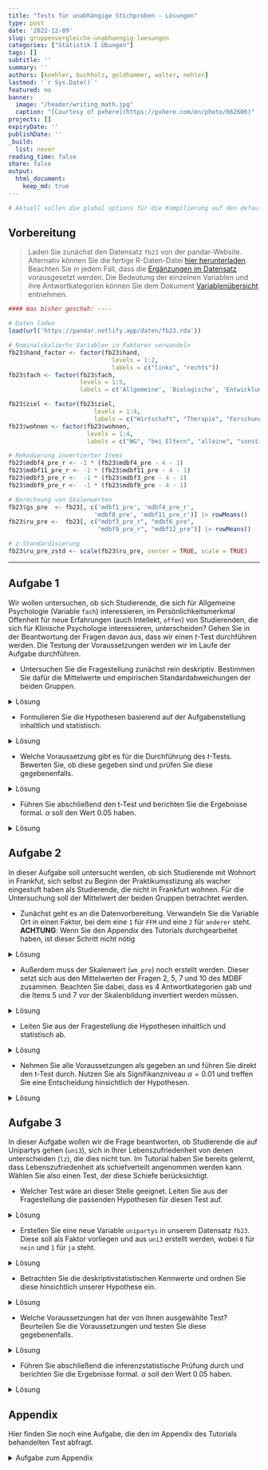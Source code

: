 ```yaml
---
title: "Tests für unabhängige Stichproben - Lösungen" 
type: post
date: '2022-12-09' 
slug: gruppenvergleiche-unabhaengig-loesungen 
categories: ["Statistik I Übungen"] 
tags: [] 
subtitle: ''
summary: '' 
authors: [koehler, buchholz, goldhammer, walter, nehler] 
lastmod: '`r Sys.Date()`'
featured: no
banner:
  image: "/header/writing_math.jpg"
  caption: "[Courtesy of pxhere](https://pxhere.com/en/photo/662606)"
projects: []
expiryDate: ''
publishDate: ''
_build:
  list: never
reading_time: false
share: false
output:
  html_document:
    keep_md: true
---
```



```r
# Aktuell sollen die global options für die Kompilierung auf den default Einstellungen gelassen werden
```

## Vorbereitung

> Laden Sie zunächst den Datensatz `fb23` von der pandar-Website. Alternativ können Sie die fertige R-Daten-Datei [<i class="fas fa-download"></i> hier herunterladen](/daten/fb23.rda). Beachten Sie in jedem Fall, dass die [Ergänzungen im Datensatz](/lehre/statistik-i/gruppenvergleiche-unabhaengig/#prep) vorausgesetzt werden. Die Bedeutung der einzelnen Variablen und ihre Antwortkategorien können Sie dem Dokument [Variablenübersicht](/lehre/statistik-i/variablen.pdf) entnehmen.


```r
#### Was bisher geschah: ----

# Daten laden
load(url('https://pandar.netlify.app/daten/fb23.rda'))

# Nominalskalierte Variablen in Faktoren verwandeln
fb23$hand_factor <- factor(fb23$hand,
                             levels = 1:2,
                             labels = c("links", "rechts"))
fb23$fach <- factor(fb23$fach,
                    levels = 1:5,
                    labels = c('Allgemeine', 'Biologische', 'Entwicklung', 'Klinische', 'Diag./Meth.'))

fb23$ziel <- factor(fb23$ziel,
                        levels = 1:4,
                        labels = c("Wirtschaft", "Therapie", "Forschung", "Andere"))
fb23$wohnen <- factor(fb23$wohnen, 
                      levels = 1:4, 
                      labels = c("WG", "bei Eltern", "alleine", "sonstiges"))

# Rekodierung invertierter Items
fb23$mdbf4_pre_r <- -1 * (fb23$mdbf4_pre - 4 - 1)
fb23$mdbf11_pre_r <- -1 * (fb23$mdbf11_pre - 4 - 1)
fb23$mdbf3_pre_r <-  -1 * (fb23$mdbf3_pre - 4 - 1)
fb23$mdbf9_pre_r <-  -1 * (fb23$mdbf9_pre - 4 - 1)

# Berechnung von Skalenwerten
fb23$gs_pre  <- fb23[, c('mdbf1_pre', 'mdbf4_pre_r', 
                        'mdbf8_pre', 'mdbf11_pre_r')] |> rowMeans()
fb23$ru_pre <-  fb23[, c("mdbf3_pre_r", "mdbf6_pre", 
                         "mdbf9_pre_r", "mdbf12_pre")] |> rowMeans()

# z-Standardisierung
fb23$ru_pre_zstd <- scale(fb23$ru_pre, center = TRUE, scale = TRUE)
```

***

## Aufgabe 1
Wir wollen untersuchen, ob sich Studierende, die sich für Allgemeine Psychologie (Variable `fach`) interessieren, im Persönlichkeitsmerkmal Offenheit für neue Erfahrungen (auch Intellekt, `offen`) von Studierenden, die sich für Klinische Psychologie interessieren, unterscheiden? Gehen Sie in der Beantwortung der Fragen davon aus, dass wir einen $t$-Test durchführen werden. Die Testung der Voraussetzungen werden wir im Laufe der Aufgabe durchführen.

* Untersuchen Sie die Fragestellung zunächst rein deskriptiv. Bestimmen Sie dafür die Mittelwerte und empirischen Standardabweichungen der beiden Gruppen. 

<details><summary>Lösung</summary>

In der Variable `fach` liegen 5 verschiedene Fächer vor. Es interessieren aber nur zwei Ausprägungen davon, weshalb wir ein Subset aus unseren Daten bilden. Dieses legen wir in einem neuen Datensatz ab, den wir `data1` nennen, da er zur ersten Aufgabe gehört. 

```r
table(fb23$fach)
data1 <- fb23[fb23$fach=="Allgemeine"|fb23$fach=="Klinische", ]
```

Damit im neuen Datensatz die alten Levels nicht mehr existieren (und bspw. bei Nutzung von `table()` mit einer Häufigkeit von 0 angezeigt werden), verwenden wir den Befehl `droplevels()`.

```r
table(data1$fach)
data1$fach <- droplevels(data1$fach)
table(data1$fach)
```

Beachten Sie, dass dieses Vorgehen aber keine Personen ausschließt, die das Lieblingsfach nicht angegeben haben. Dies können wir aber durch eine weitere Reduktion des Datensatzes erreichen.

```r
data1 <- data1[!is.na(data1$fach),]

```

**Deskriptivstatistische Beantwortung der Fragestellung: grafisch**

```r
boxplot(data1$offen ~ data1$fach,
        xlab="Interessenfach", ylab="Offenheit für neue Erfahrungen", 
        las=1, cex.lab=1.5, 
        main="Interessenfach und Offenheit")
```

**Deskriptivstatistische Beantwortung der Fragestellung: statistisch**
Die `describeBy()` Funktion aus dem Paket `psych` kann uns helfen, direkt die deskriptiven Maße getrennt für unsere beiden Gruppen zu erstellen.

```r
library(psych)
describeBy(x = data1$offen, group = data1$fach)
```
Allerdings haben wir auch gelernt, dass die Funktion `describeBy()` nur Populationsschätzer für Varianz und Standardabweichung berichtet. Deshalb müssen wir die empirische Schätzung mittels der Korrektur durchführen. Hierfür gibt es natürlich verschiedene Wege. Wir ziehen uns in dem Code alle Offenheits-Werte, die Personen mit den jeweiligen Fächern angegeben haben und legen Sie jeweils in ein Objekt (`offen_A` und `offen_K`) ab. Diese Objekte sind Vektoren und enthalten somit NUR die Offenheits-Werte. Allerdings müssen wir hier fehlende Werte beachten, da es sein könnte, dass eine Person zwar die Frage nach ihrem Lieblingsfach, aber nicht die Frage nach ihrer Offenheit. In dem Beispiel kommt das zwar nicht vor, aber zur Sicherheit haben wir den Code allgemein gültig geschrieben.

```r
offen_A <- data1$offen[(data1$fach=="Allgemeine")]
sigma_A <- sd(offen_A)
n_A <- length(offen_A[!is.na(offen_A)])
sd_A <- sigma_A * sqrt((n_A - 1) / n_A)
sd_A 

offen_K <- data1$offen[(data1$fach=="Klinische")]
sigma_K <- sd(offen_K)
n_K <- length(offen_K[!is.na(offen_K)])
sd_K <- sigma_K * sqrt((n_K-1) / n_K)
sd_K
```

Mittelwert der Allgemeinen Psychologen ($M = `r round(mean(offen_A), 2)`$, $SD_ = `r round(sd_A, 2)`$ unterscheidet sich deskriptivstatistisch vom Mittelwert der Klinischen ($M = `r round(mean(offen_K), 2)`$, $SD = `r round(sd_K, 2)`$).

</details>

* Formulieren Sie die Hypothesen basierend auf der Aufgabenstellung inhaltlich und statistisch.

<details><summary>Lösung</summary>
**Hypothesen**

* Art des Effekts: Unterschiedshypothese  
* Richtung des Effekts: Ungerichtet $\rightarrow$ ungerichtete Hypothesen  
* Größe des Effekts: Unspezifisch  

Hypothesenpaar (inhaltlich):

* $H_0$: Die Offenheitswerte unterscheiden sich nicht zwischen Studierenden, die als Lieblingsfach klinische, und Studierenden, die als Lieblingsfach allgemeine Psychologie angegeben haben.
* $H_1$: Die Offenheitswerte unterscheiden sich zwischen Studierenden, die als Lieblingsfach klinische, und Studierenden, die als Lieblingsfach allgemeine Psychologie angegeben haben.

Hypothesenpaar (statistisch):  

* $H_0$: $\mu_\text{Allgemeine} =   \mu_\text{Klinische}$
* $H_1$: $\mu_\text{Allgemeine} \ne \mu_\text{Klinische}$

</details>


* Welche Voraussetzung gibt es für die Durchführung des $t$-Tests. Bewerten Sie, ob diese gegeben sind und prüfen Sie diese gegebenenfalls.

<details><summary>Lösung</summary>

Die zusätzlichen Voraussetzungen sind die folgenden:

1.  zwei unabhängige Stichproben $\rightarrow$ ist gegeben
2.  die einzelnen Messwerte innerhalb der Gruppen sind voneinander unabhängig (Messwert einer Vpn hat keinen Einfluss auf den Messwert einer anderen) $\rightarrow$ kann als gegeben angeommen werden
3.  das untersuchte Merkmal ist in den Grundgesamtheiten der beiden Gruppen normalverteilt $\rightarrow$ (ggf.) optische Prüfung
4.  Homoskedastizität: Varianzen der Variablen innerhalb der beiden Populationen sind gleich $\rightarrow$ Levene-Test


**Voraussetzungsprüfung: Normalverteilung**
```r
par(mfrow=c(1,2))
hist(offen_K, xlim=c(0.5,5.5), ylim=c(0,0.5), main="Offenheit\n(Klinische)", xlab="", ylab="", las=1, prob=T)
curve(dnorm(x, mean=mean(offen_K, na.rm=T), sd=sd(offen_K, na.rm=T)), col="red", lwd=2, add=T)
qqnorm(offen_K)
qqline(offen_K, col="red")
```


```r
par(mfrow=c(1,2))
hist(offen_A, xlim=c(0.5,5.5), main="Offenheit\n(Allgemeine)", xlab="", ylab="", las=1, prob=T)
curve(dnorm(x, mean=mean(offen_A, na.rm=T), sd=sd(offen_A, na.rm=T)), col="red", lwd=2, add=T)
qqnorm(offen_A)
qqline(offen_A, col="red")
```

Wir sehen anhand der Abbildungen, dass unsere empirischen Verteilungen nicht den theoretischen Normalverteilungen entsprechen, was vor allem na einem Deckeneffekt liegt (viele Personen haben die maximale Offenheit gewählt). Gleichzeitig wissen wir durch den zentralen Grenzwertsatz, dass die Stichprobenkennwerteverteilung bei großem $N$ bei kleineren Verletzungen der Symmetrie trotzdem der gewünschten Verteilung folgt. Da wir eine große Stichprobe und keine starke Verletzung der Symmetrie vorliegen haben, bleiben wir erstmal bei der Durchführung des $t$-Tests und untersuchen die Varianzhomogenität.

**Voraussetzungsprüfung: Varianzhomogenität**

```r
library(car)
leveneTest(data1$offen ~ data1$fach)
```
```r
levene <- leveneTest(data1$offen ~ data1$fach)
f <- round(levene$`F value`[1], 2)
p <- round(levene$`Pr(>F)`[1], 3)
```

$F$(`r levene$Df[1]`, `r levene$Df[2]`) = `r f`, $p$ = `r p` $\rightarrow$ Das Ergebnis ist nicht signifikant, die $H_0$ wird beibehalten und Varianzhomogenität angenommen.
</details>

* Führen Sie abschließend den t-Test und berichten Sie die Ergebnisse formal. $\alpha$ soll den Wert 0.05 haben.

<details><summary>Lösung</summary>

**Durchführung des _t_-Tests**

```r
t.test(data1$offen ~ data1$fach,           # abhängige Variable ~ unabhängige Variable
       paired = F,                   # Stichproben sind unabhängig 
       alternative = "two.sided",         # zweiseitige Testung
       var.equal = T,                # Varianzhomogenität ist gegeben (-> Levene-Test)
       conf.level = .95)             # alpha = .05 
```

```r
ttest <- t.test(data1$offen ~ data1$fach, paired = F, alternative = "two.sided", var.equal = T, conf.level = .95) 
```

**Formales Berichten des Ergebnisses**

Es wurde untersucht, ob sich Studierende, die sich für Allgemeine Psychologie interessieren, im Persönlichkeitsmerkmal Offenheit für neue Erfahrungen von Studierenden, die sich für Klinische Psychologie interessieren, unterscheiden. Deskriptiv liegt ein solcher Unterschied vor: Die Mittelwerte betragen `r round(mean(offen_A), 2)` (Allgemeine, $SD = `r round(mean(sd_A), 2)`$) und `r round(mean(offen_K), 2)` (Klinische, $SD = `r round(mean(sd_K), 2)`$). Der entsprechende $t$-Test zeigt jedoch ein nicht signifikantes Ergebnis (_t_(_df_ = `r ttest$parameter`, zweis.) = `r round(ttest$statistic, 2)`, $p$ = `r round(ttest$p.value, 3)`). Die Nullhypothese konnte nicht verworfen werden und wird beibehalten. Die Studierenden unterscheiden sich nicht im Persönlichkeitsmerkmal *Offenheit für neue Erfahrungen* unabhängig davon, ob sie sich für Allgemeine Psychologie oder für Klinische Psychologie interessieren.

</details>

## Aufgabe 2

In dieser Aufgabe soll untersucht werden, ob sich Studierende mit Wohnort in Frankfut, sich selbst zu Beginn der Praktikumsstizung als wacher eingestuft haben als Studierende, die nicht in Frankfurt wohnen. Für die Untersuchung soll der Mittelwert der beiden Gruppen betrachtet werden.

* Zunächst geht es an die Datenvorbereitung. Verwandeln Sie die Variable Ort in einen Faktor, bei dem eine `1` für `FFM` und eine `2` für `anderer` steht. **ACHTUNG**: Wenn Sie den Appendix des Tutorials durchgearbeitet haben, ist dieser Schritt nicht nötig

<details><summary>Lösung</summary>

```r
# Achtung, nur einmal durchführen (ansonsten Datensatz neu einladen und Code erneut durchlaufen lassen!)
fb23$ort <- factor(fb23$ort, levels=c(1,2), labels=c("FFM", "anderer"))
```

</details>

* Außerdem muss der Skalenwert (`wm_pre`) noch erstellt werden. Dieser setzt sich aus den Mittelwerten der Fragen 2, 5, 7 und 10 des MDBF zusammen. Beachten Sie dabei, dass es 4 Antwortkategorien gab und die Items 5 und 7 vor der Skalenbildung invertiert werden müssen.

<details><summary>Lösung</summary>

```r
# Rekodierung invertierter Items
fb23$mdbf5_pre_r <- -1 * (fb23$mdbf5_pre - 4 - 1)
fb23$mdbf7_pre_r <- -1 * (fb23$mdbf7_pre - 4 - 1)

# Berechnung von Skalenwerten
fb23$wm_pre  <- fb23[, c('mdbf1_pre', 'mdbf5_pre_r', 
                        'mdbf7_pre_r', 'mdbf10_pre')] |> rowMeans()
```

</details>

* Leiten Sie aus der Fragestellung die Hypothesen inhaltlich und statistisch ab.

<details><summary>Lösung</summary>

**Hypothesen**

* Art des Effekts: Unterschiedshypothese  
* Richtung des Effekts: Gerichtet $\rightarrow$ gerichtete Hypothesen  
* Größe des Effekts: Unspezifisch  

Hypothesenpaar (inhaltlich):

* $H_0$: Studierende, die in Frankfurt wohnen, schätzen sich selbst zu Beginn des Praktikums weniger oder gleich wach ein als Studierende, die nicht in Frankfurt wohnen.
* $H_1$: Studierende, die in Frankfurt wohnen, schätzen sich selbst zu Beginn des Praktikums wacher ein als Studierende, die nicht in Frankfurt wohnen.

Hypothesenpaar (statistisch):  

* $H_0$: $\mu_\text{FFM} \leq   \mu_\text{andere}$
* $H_1$: $\mu_\text{FFM} > \mu_\text{andere}$

</details>

* Nehmen Sie alle Voraussetzungen als gegeben an und führen Sie direkt den t-Test durch. Nutzen Sie als Signifikanzniveau $\alpha = 0.01$ und treffen Sie eine Entscheidung hinsichtlich der Hypothesen.

<details><summary>Lösung</summary>


```r
t.test(fb23$wm_pre ~ fb23$ort,           # abhängige Variable ~ unabhängige Variable
       paired = F,                   # Stichproben sind unabhängig 
       alternative = "greater",         # einseitige Testung
       var.equal = T,                # Varianzhomogenität ist gegeben (-> Levene-Test)
       conf.level = .99)             # alpha = .05 
```

In der inferenzstatistischen Testung zeigt sich kein signifikanter Unterschied. Wir würden also die $H0$ beibehalten, auch wenn der Mittelwert der Gruppe FFM deskriptiv ein wenig größer ist.

</details>



## Aufgabe 3

In dieser Aufgabe wollen wir die Frage beantworten, ob Studierende die auf Unipartys gehen (`uni3`), sich in Ihrer Lebenszufriedenheit von denen unterscheiden (`lz`), die dies nicht tun. Im Tutorial haben Sie bereits gelernt, dass Lebenszufriedenheit als schiefverteilt angenommen werden kann. Wählen Sie also einen Test, der diese Schiefe berücksichtigt.

* Welcher Test wäre an dieser Stelle geeignet. Leiten Sie aus der Fragestellung die passenden Hypothesen für diesen Test auf.

<details><summary>Lösung</summary>

**Hypothesen**

* Art des Effekts: Unterschiedshypothese  
* Richtung des Effekts: Gerichtet $\rightarrow$ gerichtete Hypothesen  
* Größe des Effekts: Unspezifisch  

Hypthesenpaar (Inhaltlich):  

* $H_0$: Studierende, die Unipartys besuchen, erreichen im Mittel gleiche Werte der Lebenszufriedenheit wie Studierende, die diese Partys nicht besuchen.
* $H_1$: Studierende, die Unipartys besuchen, erreichen im Mittel unterschiedliche Werte der Lebenszufriedenheit als Studierende, die diese Partys nicht besuchen.

Hypthesenpaar (statistisch):  

* $H_0$: $\eta_\text{Unipartys} \neq \eta_\text{keine Unipartys}$  
* $H_1$: $\eta_\text{Unipartys} =   \eta_\text{keine Unipartys}$

</details>

* Erstellen Sie eine neue Variable `unipartys` in unserem Datensatz `fb23`. Diese soll als Faktor vorliegen und aus `uni3` erstellt werden, wobei `0` für `nein` und `1` für `ja` steht.

<details><summary>Lösung</summary>
```r
# Nominalskalierte Variablen in Faktoren verwandeln
fb23$unipartys <- factor(fb23$uni3,
                             levels = 0:1,
                             labels = c("nein", "ja"))
```


</details>


* Betrachten Sie die deskriptivstatistischen Kennwerte und ordnen Sie diese hinsichtlich unserer Hypothese ein.

<details><summary>Lösung</summary>

**Deskriptivstatistische Beantwortung der Fragestellung: grafisch**

```r
boxplot(fb23$lz ~ fb23$unipartys,
        ylab="Lebenszufriedenheit", 
        las=1, cex.lab=1.5, 
        main="Unipartys und Lebenszufriedenheit")
```

**Deskriptivstatistische Beantwortung der Fragestellung: statistisch**

```r
describeBy(fb23$lz, fb23$unipartys)
```

```r
deskr <- describeBy(fb23$lz, fb23$unipartys)
party <- summary(fb23[which(fb23$unipartys=="ja"), "lz"])
noparty <- summary(fb23[which(fb23$unipartys=="nein"), "lz"])
```

Rein deskriptiv unterscheiden sich die beiden Gruppen in ihrer mittleren Lebenszufriedenheit

</details>

* Welche Voraussetzungen hat der von Ihnen ausgewählte Test? Beurteilen Sie die Voraussetzungen und testen Sie diese gegebenenfalls.

<details><summary>Lösung</summary>

1.  zwei unabhängige Stichproben $\rightarrow$ ok
2.  die einzelnen Messwerte sind innerhalb der beiden Gruppen voneinander unabhängig (Messwert einer Vpn hat keinen Einfluss auf den Messwert einer anderen) $\rightarrow$ ok
3.  das untersuchte Merkmal ist stetig (mindestens singulär-ordinal skaliert) $\rightarrow$ Fragebogenscore mit begrenzter Anzahl, aber wir nehmen diese als nahe genug an $\infty$ an
4.  das Merkmal folgt in beiden Gruppen der gleichen Verteilung

**Voraussetzungsprüfung: gleiche Verteilung**

```r
par(mfrow=c(1,2))
lz_party <- fb23[which(fb23$unipartys=="ja"), "lz"]
hist(lz_party, xlim=c(1,9), ylim=c(0,0.5), main="Lebenzufriedenheit\n(Unipartys)", xlab="", ylab="", las=1, prob=T)
curve(dnorm(x, mean=mean(lz_party, na.rm=T), sd=sd(lz_party, na.rm=T)), col="red", lwd=2, add=T)
qqnorm(lz_party)
qqline(lz_party, col="red")
```


```r
par(mfrow=c(1,2))
lz_noparty <- fb23[which(fb23$unipartys=="nein"), "lz"]
hist(lz_noparty, xlim=c(1,9), main="Lebenszufriedenheit\n(Keine Unipartys)", xlab="", ylab="", las=1, prob=T)
curve(dnorm(x, mean=mean(lz_noparty, na.rm=T), sd=sd(lz_noparty, na.rm=T)), col="red", lwd=2, add=T)
qqnorm(lz_noparty)
qqline(lz_noparty, col="red")
```

```r
leveneTest(fb23$lz ~ fb23$unipartys)
``` 


</details>

* Führen Sie abschließend die inferenzstatistische Prüfung durch und berichten Sie die Ergebnisse formal. $\alpha$ soll den Wert 0.05 haben.

<details><summary>Lösung</summary>

**Durchführung des Wilcoxon-Tests**

```r
wilcox.test(fb23$lz ~ fb23$unipartys, # abhängige Variable ~ unabhängige Variable
       paired = F,                   # Stichproben sind unabhängig 
       alternative = "two.sided",      # zweiseitige Testung 
       conf.level = .95)             # alpha = .05 
```

```r
wilcox <- wilcox.test(fb23$lz ~ fb23$unipartys, paired = F, alternative = "two.sided",  conf.level = .95)
```

**Formales Berichten des Ergebnisses** 

Es wurde untersucht, ob Studierende, die auf Unipartys gehen, sich in der Lebenszufriedenheit von denen unterscheiden, die das nicht tun. Deskriptiv  zeigt sich, dass die Uniparty-Gänger:innen zufriedener sind ($Mdn = `r round(deskr$ja$median, 1)`$) als die, die das nicht tun ($Mdn = `r round(deskr$nein$median, 1)`$). entsprechende Wilcoxon-Test zeigt ein signifikantes Ergebnis ($W = `r round(wilcox$statistic, 1)`$, $p = `r round(wilcox$p.value, 3)`$). Die Nullhypothese wird daher verworfen. Studierende, die auf Unipartys gehen, unterscheiden sich im Mittel in ihrer Lebenszufriedenheit von denen, die dies nicht tun.


</details>



## Appendix

Hier finden Sie noch eine Aufgabe, die den im Appendix des Tutorials behandelten Test abfragt.

<details><summary> Aufgabe zum Appendix </summary>
Ist die Wahrscheinlichkeit dafür, neben dem Studium einen Job (`job`) zu haben, die gleiche für Erstsemesterstudierende der Psychologie die in einer Wohngemeinschaft wohnen wie für Studierenden die bei ihren Eltern wohnen (`wohnen`)? Führen Sie die Testung mit $\alpha = 0.05$ durch.

<details><summary>Lösung</summary>

Beide Variablen sind nominalskaliert $\rightarrow \chi^2$-Test

**Vorbereitung der Daten**

Die Variable `job` wurde schon im Appendix des Tutorials erstellt. Trotzdem hier nochmal zur Sicherheit, damit das Dokument der Lösungen in sich stimmig ist. Wenn Sie diesen Befehl schon ausgeführt haben, sollten Sie ihn aber nicht nochmal ausführen. Sonst müssen Sie den Datensatz neu laden und bis zu diesem Zeitpunkt wieder ausführen.

```r
fb23$job <- factor(fb23$job, levels=c(1,2), labels=c("nein", "ja"))
``` 

Weiterhin gibt es bei der Variable `wohnen` mehr als die beiden Ausprägungen, die wir vergleichen wollen. Also reduzieren wir den Datensatz und legen den neuen Datensatz unter dem Namen `data4` für die dritte Aufgabe ab.

```r
data4 <- fb23[(which(fb23$wohnen=="WG"|fb23$wohnen=="bei Eltern")),] # Neuer Datensatz der nur Personen beinhaltet, die entweder bei den Eltern oder in einer WG wohnen
levels(data4$wohnen)
data4$wohnen <- droplevels(data4$wohnen) 
# Levels "alleine" und "sonstiges" wurden eliminiert
levels(data4$wohnen)
``` 

**Voraussetzungen**  

1. Die einzelnen Beobachtungen sind voneinander unabhängig $\rightarrow$ ok
2. Jede Person lässt sich eindeutig einer Kategorie bzw. Merkmalskombination zuordnen $\rightarrow$ ok
3. Zellbesetzung für alle $n_{ij}$ > 5 $\rightarrow$ Prüfung anhand von Häufigkeitstabelle 

```r
tab <- table(data4$wohnen, data4$job)
tab
```

$\rightarrow n_{ij}$ > 5 in allen Zellen gegeben

**Hypothesen**

* Art des Effekts: Zusammenhangshypothese
* Richtung des Effekts: Ungerichtet
* Größe des Effekts: Unspezifisch

Hyothesenpaar (inhaltlich):  

* $H_0$: Studierende die in einer WG wohnen und Studierende die bei ihren Eltern wohnen haben mit gleicher Wahrscheinlichkeit einen Job bzw. keinen Job.  
* $H_1$: Studierende die in einer WG wohnen und Studierende die bei ihren Eltern wohnen unterscheiden sich in der Wahrscheinlichkeit einen Job bzw. keinen Job neben dem Studium zu haben.  

Hypothesenpaar (statistisch):  

* $H_0$: $\pi_{ij} =    \pi_{i\bullet} \cdot \pi_{\bullet j}$  
* $H_1$: $\pi_{ij} \neq \pi_{i\bullet} \cdot \pi_{\bullet j}$ 

**Durchführung des $\chi^2$-Test in R**

```r
chisq.test(tab, correct=FALSE)
```

```r
chi2 <- chisq.test(tab, correct=FALSE)

```

$\chi^2$ = `r round(chi2$statistic, 3)`, df = `r chi2$parameter`, p = `r round(chi2$p.value, 3)` $\rightarrow H_0$

**Effektstärke Phi ($\phi$)**

```r
library(psych)
phi(tab)
```

**Ergebnisinterpretation**

Es wurde untersucht, ob sich Studierende die in einer WG wohnen und Studierende die bei ihren Eltern wohnen darin unterscheiden, ob sie einen Job haben oder nicht (Job vs. kein Job). Zur Beantwortung der Fragestellung wurde ein Vierfelder-Chi-Quadrat-Test für unabhängige Stichproben berechnet. Der Zusammenhang zwischen Wohnsituation und Berufstätigkeit ist nicht signifikant ($\chi^2$(`r chi2$parameter`) = `r round(chi2$statistic, 3)`, _p_ = `r round(chi2$p.value, 3)`), somit wird die Nullhypothese beibehalten. Der Effekt ist von vernachlässigbarer Stärke ($\phi$ = `r phi(tab)`). Studierende die in einer WG wohnen und Studierende die bei ihren Eltern wohnen haben also mit gleicher Wahrscheinlichkeit einen Job bzw. keinen Job. 
</details>
</details>